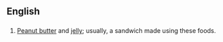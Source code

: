 ==English==

==={{initialism}}===

# [[peanut butter|Peanut butter]] and [[jelly]]; usually, a sandwich made using these foods.